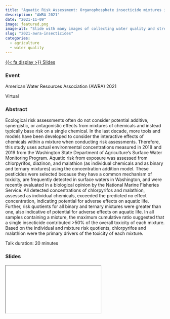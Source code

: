 ```yaml
---
title: "Aquatic Risk Assessment: Organophosphate insecticide mixtures in Washington surface waters"
description: "AWRA 2021"
date: "2021-11-09"
image: featured.png
image-alt: "Slide with many images of collecting water quality and streamflow measurements."
slug: "2021-awra-insecticides"
categories:
  - agriculture
  - water quality
---
```


<a href="2021_AWRA_CDM Mixture RA_JR.pdf" download="2021_AWRA_CDM Mixture RA_JR.pdf" class="listing-btns">{{< fa display >}} Slides<a>

### Event

American Water Resources Association (AWRA) 2021

Virtual

### Abstract

Ecological risk assessments often do not consider potential additive, synergistic, or antagonistic effects from mixtures of chemicals and instead typically base risk on a single chemical. In the last decade, more tools and models have been developed to consider the interactive effects of chemicals within a mixture when conducting risk assessments. Therefore, this study uses actual environmental concentrations measured in 2018 and 2019 from the Washington State Department of Agriculture’s Surface Water Monitoring Program. Aquatic risk from exposure was assessed from chlorpyrifos, diazinon, and malathion (as individual chemicals and as binary and ternary mixtures) using the concentration addition model. These pesticides were selected because they have a common mechanism of toxicity, are frequently detected in surface waters in Washington, and were recently evaluated in a biological opinion by the National Marine Fisheries Service. All detected concentrations of chlorpyrifos and malathion, assessed as individual chemicals, exceeded the predicted no effect concentration, indicating potential for adverse effects on aquatic life. Further, risk quotients for all binary and ternary mixtures were greater than one, also indicative of potential for adverse effects on aquatic life. In all samples containing a mixture, the maximum cumulative ratio suggested that a single insecticide contributed >50% of the overall toxicity of each mixture. Based on the individual and mixture risk quotients, chlorpyrifos and malathion were the primary drivers of the toxicity of each mixture.

Talk duration: 20 minutes

### Slides

<iframe class="slide-deck" src="2021_AWRA_CDM Mixture RA_JR.pdf"></iframe>
